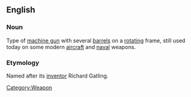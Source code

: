 ==English==
===Noun===
Type of [[machine gun]] with several [[barrel]]s on a [[rotating]] frame, still used today on some modern [[aircraft]] and [[naval]] weapons.
===Etymology===
Named after its [[inventor]] Richard Gatling.
[[Category:Weapon]]
